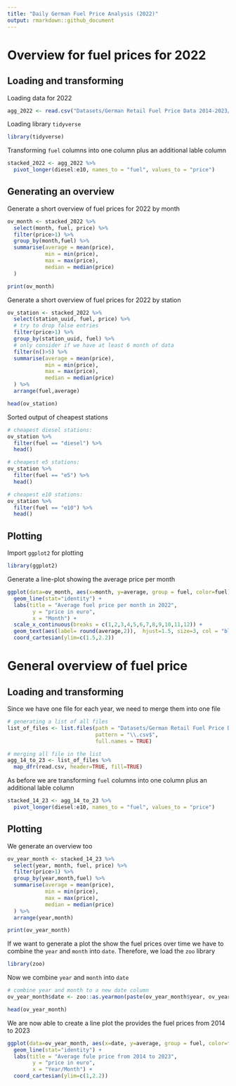 ```yaml
---
title: "Daily German Fuel Price Analysis (2022)"
output: rmarkdown::github_document
---
```


# Overview for fuel prices for 2022

## Loading and transforming

Loading data for 2022

```r
agg_2022 <- read.csv("Datasets/German Retail Fuel Price Data 2014-2023/aggregated_years/aggregated2022.csv")
```

Loading library `tidyverse`

```r
library(tidyverse)
```

Transforming `fuel` columns into one column plus an additional lable column

```r
stacked_2022 <- agg_2022 %>%
  pivot_longer(diesel:e10, names_to = "fuel", values_to = "price")
```

## Generating an overview

Generate a short overview of fuel prices for 2022 by month

```r
ov_month <- stacked_2022 %>%
  select(month, fuel, price) %>%
  filter(price>1) %>%
  group_by(month,fuel) %>%
  summarise(average = mean(price),
            min = min(price),
            max = max(price),
            median = median(price)
  )
```

```r
print(ov_month)
```

Generate a short overview of fuel prices for 2022 by station

```r
ov_station <- stacked_2022 %>%
  select(station_uuid, fuel, price) %>%
  # try to drop false entries
  filter(price>1) %>%
  group_by(station_uuid, fuel) %>%
  # only consider if we have at least 6 month of data
  filter(n()>5) %>%
  summarise(average = mean(price),
            min = min(price),
            max = max(price),
            median = median(price)
  ) %>%
  arrange(fuel,average)

```

```r
head(ov_station)
```

Sorted output of cheapest stations

```r
# cheapest diesel stations:
ov_station %>%
  filter(fuel == "diesel") %>%
  head()

# cheapest e5 stations:
ov_station %>%
  filter(fuel == "e5") %>%
  head()

# cheapest e10 stations:
ov_station %>%
  filter(fuel == "e10") %>%
  head()
```

## Plotting

Import `ggplot2` for plotting

```r
library(ggplot2)
```

Generate a line-plot showing the average price per month

```r
ggplot(data=ov_month, aes(x=month, y=average, group = fuel, color=fuel)) +
  geom_line(stat="identity") +
  labs(title = "Average fuel price per month in 2022",
        y = "price in euro",
        x = "Month") +
  scale_x_continuous(breaks = c(1,2,3,4,5,6,7,8,9,10,11,12)) +
  geom_text(aes(label= round(average,2)),  hjust=1.5, size=3, col = "black") +
  coord_cartesian(ylim=c(1.5,2.2))
```

# General overview of fuel price

## Loading and transforming

Since we have one file for each year, we need to merge them into one file

```r
# generating a list of all files
list_of_files <- list.files(path = "Datasets/German Retail Fuel Price Data 2014-2023/aggregated_years",
                            pattern = "\\.csv$",
                            full.names = TRUE)

# merging all file in the list
agg_14_to_23 <- list_of_files %>%
  map_dfr(read.csv, header=TRUE, fill=TRUE)
```

As before we are transforming `fuel` columns into one column plus an additional lable column

```r
stacked_14_23 <- agg_14_to_23 %>%
  pivot_longer(diesel:e10, names_to = "fuel", values_to = "price")
```

## Plotting

We generate an overview too

```r
ov_year_month <- stacked_14_23 %>%
  select(year, month, fuel, price) %>%
  filter(price>1) %>%
  group_by(year,month,fuel) %>%
  summarise(average = mean(price),
            min = min(price),
            max = max(price),
            median = median(price)
  ) %>%
  arrange(year,month)
```

```r
print(ov_year_month)
```

If we want to generate a plot the show the fuel prices over time we have to combine the `year` and `month` into `date`. Therefore, we load the `zoo` library

```r
library(zoo)
```

Now we combine `year` and `month` into `date`

```r
# combine year and month to a new date column
ov_year_month$date <- zoo::as.yearmon(paste(ov_year_month$year, ov_year_month$month), "%Y %m")
```

```r
head(ov_year_month)
```

We are now able to create a line plot the provides the fuel prices from 2014 to 2023

```r
ggplot(data=ov_year_month, aes(x=date, y=average, group = fuel, color=fuel)) +
  geom_line(stat="identity") +
  labs(title = "Average fule price from 2014 to 2023",
        y = "price in euro",
        x = "Year/Month") +
  coord_cartesian(ylim=c(1,2.2))
```
